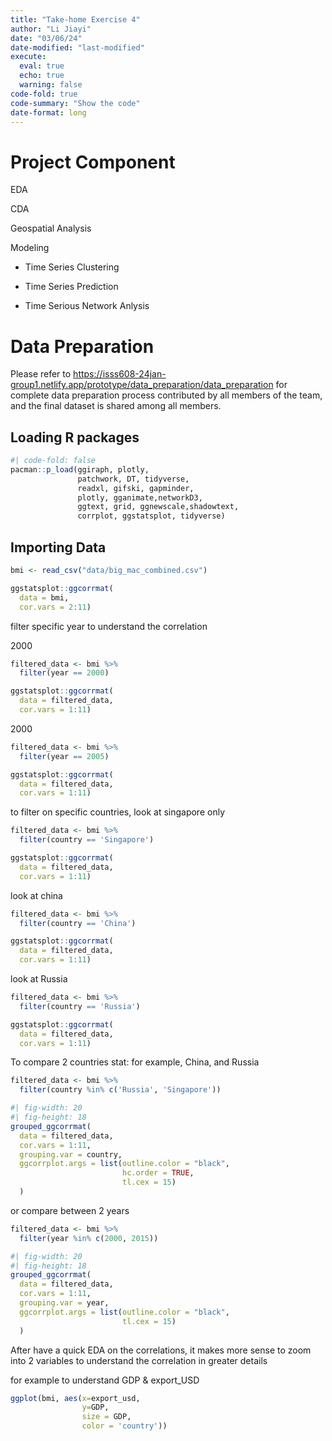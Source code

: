 ```yaml
---
title: "Take-home Exercise 4"
author: "Li Jiayi"
date: "03/06/24"
date-modified: "last-modified"
execute:
  eval: true
  echo: true 
  warning: false
code-fold: true
code-summary: "Show the code"
date-format: long
---
```


# Project Component

EDA

CDA

Geospatial Analysis

Modeling

-   Time Series Clustering

-   Time Series Prediction

-   Time Serious Network Anlysis

# Data Preparation

Please refer to <https://isss608-24jan-group1.netlify.app/prototype/data_preparation/data_preparation> for complete data preparation process contributed by all members of the team, and the final dataset is shared among all members.

## Loading R packages

```r
#| code-fold: false
pacman::p_load(ggiraph, plotly, 
               patchwork, DT, tidyverse,
               readxl, gifski, gapminder,
               plotly, gganimate,networkD3, 
               ggtext, grid, ggnewscale,shadowtext,
               corrplot, ggstatsplot, tidyverse)
```

## **Importing Data**

```r
bmi <- read_csv("data/big_mac_combined.csv")
```

```r
ggstatsplot::ggcorrmat(
  data = bmi, 
  cor.vars = 2:11)
```

filter specific year to understand the correlation

2000

```r
filtered_data <- bmi %>% 
  filter(year == 2000)
```

```r
ggstatsplot::ggcorrmat(
  data = filtered_data, 
  cor.vars = 1:11)
```

2000

```r
filtered_data <- bmi %>% 
  filter(year == 2005)
```

```r
ggstatsplot::ggcorrmat(
  data = filtered_data, 
  cor.vars = 1:11)
```

to filter on specific countries, look at singapore only

```r
filtered_data <- bmi %>% 
  filter(country == 'Singapore')
```

```r
ggstatsplot::ggcorrmat(
  data = filtered_data, 
  cor.vars = 1:11)
```

look at china

```r
filtered_data <- bmi %>% 
  filter(country == 'China')
```

```r
ggstatsplot::ggcorrmat(
  data = filtered_data, 
  cor.vars = 1:11)
```

look at Russia

```r
filtered_data <- bmi %>% 
  filter(country == 'Russia')
```

```r
ggstatsplot::ggcorrmat(
  data = filtered_data, 
  cor.vars = 1:11)
```

To compare 2 countries stat: for example, China, and Russia

```r
filtered_data <- bmi %>% 
  filter(country %in% c('Russia', 'Singapore'))
```

```r
#| fig-width: 20
#| fig-height: 18
grouped_ggcorrmat(
  data = filtered_data,
  cor.vars = 1:11,
  grouping.var = country,
  ggcorrplot.args = list(outline.color = "black", 
                         hc.order = TRUE,
                         tl.cex = 15)
  )
```

or compare between 2 years

```r
filtered_data <- bmi %>% 
  filter(year %in% c(2000, 2015))
```

```r
#| fig-width: 20
#| fig-height: 18
grouped_ggcorrmat(
  data = filtered_data,
  cor.vars = 1:11,
  grouping.var = year,
  ggcorrplot.args = list(outline.color = "black", 
                         tl.cex = 15)
  )
```

After have a quick EDA on the correlations, it makes more sense to zoom into 2 variables to understand the correlation in greater details

for example to understand GDP & export_USD

```r
ggplot(bmi, aes(x=export_usd, 
                y=GDP,
                size = GDP,
                color = 'country')) 
```
